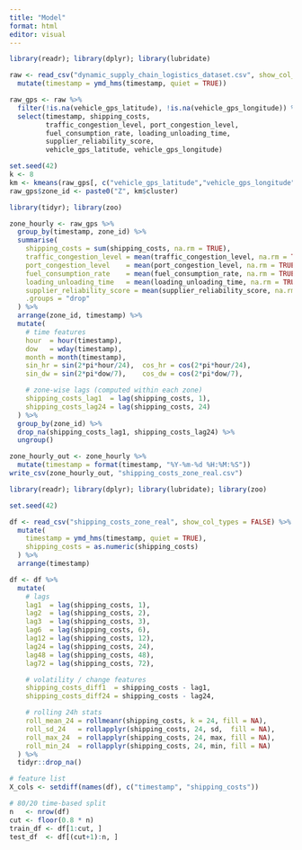 ---
title: "Model"
format: html
editor: visual
---

```{r}
library(readr); library(dplyr); library(lubridate)

raw <- read_csv("dynamic_supply_chain_logistics_dataset.csv", show_col_types = FALSE) %>%
  mutate(timestamp = ymd_hms(timestamp, quiet = TRUE))

raw_gps <- raw %>%
  filter(!is.na(vehicle_gps_latitude), !is.na(vehicle_gps_longitude)) %>%
  select(timestamp, shipping_costs,
         traffic_congestion_level, port_congestion_level,
         fuel_consumption_rate, loading_unloading_time,
         supplier_reliability_score,
         vehicle_gps_latitude, vehicle_gps_longitude)

set.seed(42)
k <- 8
km <- kmeans(raw_gps[, c("vehicle_gps_latitude","vehicle_gps_longitude")], centers = k)
raw_gps$zone_id <- paste0("Z", km$cluster)

library(tidyr); library(zoo)

zone_hourly <- raw_gps %>%
  group_by(timestamp, zone_id) %>%
  summarise(
    shipping_costs = sum(shipping_costs, na.rm = TRUE),            
    traffic_congestion_level = mean(traffic_congestion_level, na.rm = TRUE),
    port_congestion_level    = mean(port_congestion_level, na.rm = TRUE),
    fuel_consumption_rate    = mean(fuel_consumption_rate, na.rm = TRUE),
    loading_unloading_time   = mean(loading_unloading_time, na.rm = TRUE),
    supplier_reliability_score = mean(supplier_reliability_score, na.rm = TRUE),
    .groups = "drop"
  ) %>%
  arrange(zone_id, timestamp) %>%
  mutate(
    # time features
    hour  = hour(timestamp),
    dow   = wday(timestamp),
    month = month(timestamp),
    sin_hr = sin(2*pi*hour/24),  cos_hr = cos(2*pi*hour/24),
    sin_dw = sin(2*pi*dow/7),    cos_dw = cos(2*pi*dow/7),

    # zone-wise lags (computed within each zone)
    shipping_costs_lag1  = lag(shipping_costs, 1),
    shipping_costs_lag24 = lag(shipping_costs, 24)
  ) %>%
  group_by(zone_id) %>%
  drop_na(shipping_costs_lag1, shipping_costs_lag24) %>%
  ungroup()

zone_hourly_out <- zone_hourly %>%
  mutate(timestamp = format(timestamp, "%Y-%m-%d %H:%M:%S"))
write_csv(zone_hourly_out, "shipping_costs_zone_real.csv")

```

```{r}
library(readr); library(dplyr); library(lubridate); library(zoo)

set.seed(42)

df <- read_csv("shipping_costs_zone_real", show_col_types = FALSE) %>%
  mutate(
    timestamp = ymd_hms(timestamp, quiet = TRUE),
    shipping_costs = as.numeric(shipping_costs)
  ) %>%
  arrange(timestamp)

df <- df %>%
  mutate(
    # lags
    lag1  = lag(shipping_costs, 1),
    lag2  = lag(shipping_costs, 2),
    lag3  = lag(shipping_costs, 3),
    lag6  = lag(shipping_costs, 6),
    lag12 = lag(shipping_costs, 12),
    lag24 = lag(shipping_costs, 24),
    lag48 = lag(shipping_costs, 48),
    lag72 = lag(shipping_costs, 72),

    # volatility / change features
    shipping_costs_diff1  = shipping_costs - lag1,
    shipping_costs_diff24 = shipping_costs - lag24,

    # rolling 24h stats
    roll_mean_24 = rollmeanr(shipping_costs, k = 24, fill = NA),
    roll_sd_24   = rollapplyr(shipping_costs, 24, sd,  fill = NA),
    roll_max_24  = rollapplyr(shipping_costs, 24, max, fill = NA),
    roll_min_24  = rollapplyr(shipping_costs, 24, min, fill = NA)
  ) %>%
  tidyr::drop_na()

# feature list
X_cols <- setdiff(names(df), c("timestamp", "shipping_costs"))

# 80/20 time-based split
n   <- nrow(df)
cut <- floor(0.8 * n)
train_df <- df[1:cut, ]
test_df  <- df[(cut+1):n, ]

```
